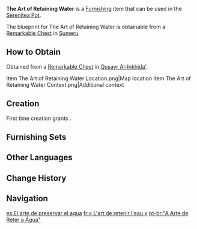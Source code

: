 {{Furnishing Infobox
|id             = 363504
|image          = Item The Art of Retaining Water.png
|category       = Ornaments
|subcategory    = Potted Plant
|quality        = 3
|adeptal_energy = 60
|load           = 85
|reduced_load   = 85
|description    = A potted plant that's said to be both "interesting and appropriately aggressive". The plant is a desert specialty with needles densely arranged across its succulent flesh. Thanks to the needles, the water-rich plant is kept safe from being eaten by wild animals.<br>The plant teaches a simple lesson: the importance of deploying armed guards at water sources. Whenever someone brings up the topic of reducing the budget for armed personnel &mdash; whether it be in a desert settlement or a division of the [[Eremites]] &mdash; the leaders of the guards will carry a thorny plant like this one and make those in the room see reason.
|mention        = 
|blueprint      = Remarkable Chest
|source1        = 
}}
'''The Art of Retaining Water''' is a [[Furnishing]] item that can be used in the [[Serenitea Pot]].

The blueprint for The Art of Retaining Water is obtainable from a [[Remarkable Chest]] in [[Sumeru]].

==How to Obtain==
Obtained from a [[Remarkable Chest]] in [[Qusayr Al-Inkhida']].
<gallery>
Item The Art of Retaining Water Location.png|Map location
Item The Art of Retaining Water Context.png|Additional context
</gallery>

==Creation==
First time creation grants {{Item|Trust|24|x=60}}.
{{Recipe
|type = Creation
|time = 14h
|Iron Chunk = 8
|sort = Iron Chunk
}}

==Furnishing Sets==
{{Craft Usage|type=Furnishing Set}}

==Other Languages==
{{Other Languages
|en      = The Art of Retaining Water
|zhs     = 「积蓄净水的艺术」
|zhs_rm  = "Jīxù Jìngshuǐ de Yìshù"
|zht     = 「積蓄淨水的藝術」
|zht_rm  = "Jīxù Jìngshuǐ de Yìshù"
|zh_tl   = 
|ja      = 「貯水の芸術」
|ja_rm   = "Chosui no Geijutsu"
|ja_tl   = "The Art of Retaining Water"
|ko      = 「정수를 모으는 예술」
|ko_tl   = "The Art of Collecting Water"
|es      = El arte de preservar el agua
|es_tl   = The Art of Preserving Water
|fr      = «&nbsp;L'art de retenir l'eau&nbsp;»
|fr_tl   = "The Art of Retaining Water"
|ru      = «Искусство сохранения воды»
|ru_tl   = "The Art of Retaining Water"
|th      = "ศิลปะกักน้ำบริสุทธิ์"
|th_rm   = 
|th_tl   = 
|vi      = Nghệ Thuật Tiết Kiệm Nước Sạch
|vi_tl   = 
|de      = „Die Kunst sauberes Wasser zu bewahren“
|de_tl   = "The Art of Retaining Clean Water"
|id      = Seni Menghemat Air Bersih
|id_tl   = The Art of Saving Clean Water
|pt      = "A Arte de Reter a Água"
|pt_tl   = 
|tr      = Su Depolama Sanatı
|tr_tl   = 
|it      = L'arte di trattenere l'acqua
|it_tl   = The Art of Retaining Water
}}

==Change History==
{{Change History|3.4}}

==Navigation==
{{Furnishing Navbox|interior}}

[[es:El arte de preservar el agua]]
[[fr:« L'art de retenir l'eau »]]
[[pt-br:"A Arte de Reter a Água"]]
